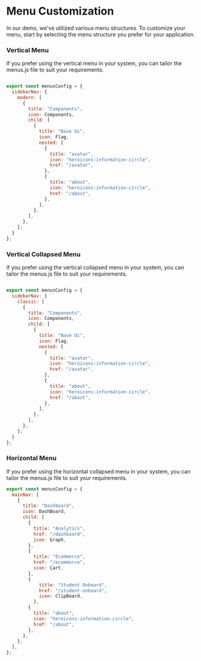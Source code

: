 
# Menu Customization
In our demo, we've utilized various menu structures. To customize your menu, start by selecting the menu structure you prefer for your application.


### Vertical Menu
If you prefer using the vertical menu in your system, you can tailor the menus.js file to suit your requirements.

```js filename="config/menus.js" /children/

export const menusConfig = {
  sidebarNav: {
    modern: [
      {
        title: "Components",
        icon: Components,
        child: [
          {
            title: "Base Ui",
            icon: Flag,
            nested: [
              {
                title: "avatar",
                icon: "heroicons:information-circle",
                href: "/avatar",
              },
              {
                title: "about",
                icon: "heroicons:information-circle",
                href: "/about",
              },
            ],
          },
        ],
      },
    ];
  }
};
```


### Vertical Collapsed Menu

If you prefer using the vertical collapsed menu in your system, you can tailor the menus.js file to suit your requirements.

```js filename="config/menus.js" /children/

export const menusConfig = {
  sidebarNav: {
    classic: [
      {
        title: "Components",
        icon: Components,
        child: [
          {
            title: "Base Ui",
            icon: Flag,
            nested: [
              {
                title: "avatar",
                icon: "heroicons:information-circle",
                href: "/avatar",
              },
              {
                title: "about",
                icon: "heroicons:information-circle",
                href: "/about",
              },
            ],
          },
        ],
      },
    ];
  }
};

```






### Horizontal Menu


If you prefer using the horizontal collapsed menu in your system, you can tailor the menus.js file to suit your requirements.


```js filename="config/menus.js" /children/
export const menusConfig = {
  mainNav: [
    {
      title: "Dashboard",
      icon: DashBoard,
      child: [
        {
          title: "Analytics",
          href: "/dashboard",
          icon: Graph,
        },
        {
          title: "Ecommerce",
          href: "/ecommerce",
          icon: Cart,
        },
        {
            title: "Student Onboard",
            href: "/student-onboard",
            icon: ClipBoard,
          },
        {
          title: "about",
          icon: "heroicons:information-circle",
          href: "/about",
        },
      ],
    },
  ],
};
```
